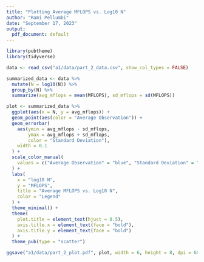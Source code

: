 ```yaml
---
title: "Plotting Average MFLOPS vs. Log10 N"
author: "Rami Pellumbi"
date: "September 17, 2023"
output:
  pdf_document: default
---
```


```r
library(pubtheme)
library(tidyverse)
```

```r
data <- read_csv("a1/data/part_2_data.csv", show_col_types = FALSE)
```

```r
summarized_data <- data %>%
  mutate(N = log10(N)) %>%
  group_by(N) %>%
  summarize(avg_mflops = mean(MFLOPS), sd_mflops = sd(MFLOPS))
```

```r
plot <- summarized_data %>%
  ggplot(aes(x = N, y = avg_mflops)) +
  geom_point(aes(color = "Average Observation")) +
  geom_errorbar(
    aes(ymin = avg_mflops - sd_mflops,
        ymax = avg_mflops + sd_mflops,
        color = "Standard Deviation"),
    width = 0.1
  ) +
  scale_color_manual(
    values = c("Average Observation" = "blue", "Standard Deviation" = "red")
  ) +
  labs(
    x = "log10 N",
    y = "MFLOPS",
    title = "Average MFLOPS vs. Log10 N",
    color = "Legend"
  ) +
  theme_minimal() +
  theme(
    plot.title = element_text(hjust = 0.5),
    axis.title.x = element_text(face = "bold"),
    axis.title.y = element_text(face = "bold")
  ) +
  theme_pub(type = "scatter")

ggsave("a1/data/part_2_plot.pdf", plot, width = 6, height = 8, dpi = 600)
```
